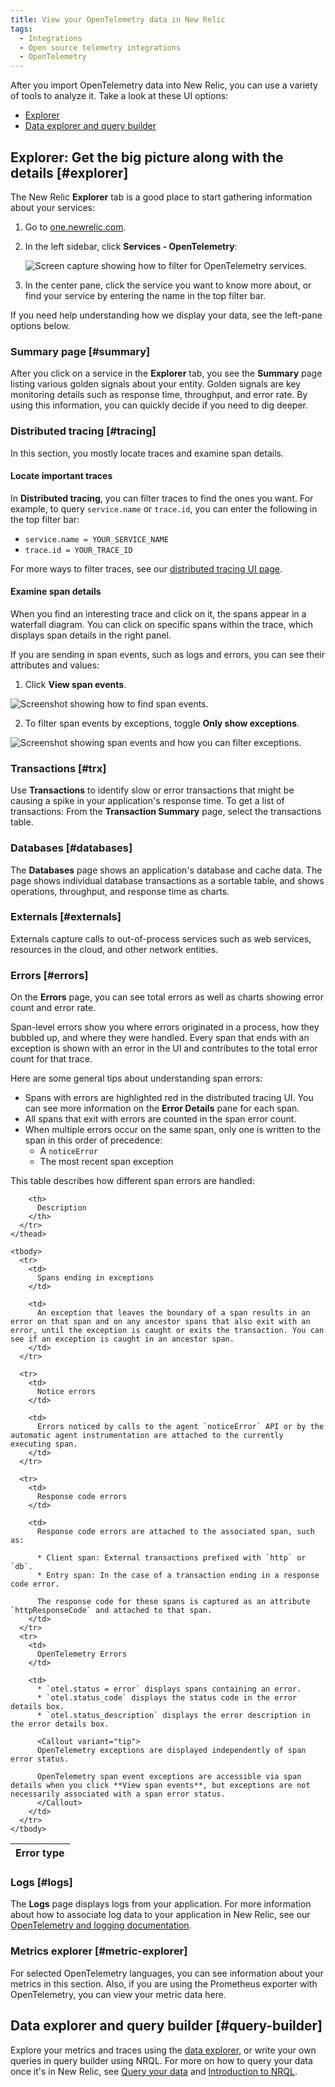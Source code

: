 ```yaml
---
title: View your OpenTelemetry data in New Relic
tags:
  - Integrations
  - Open source telemetry integrations
  - OpenTelemetry
---
```


After you import OpenTelemetry data into New Relic, you can use a variety of tools to analyze it. Take a look at these UI options:

* [Explorer](#explorer)
* [Data explorer and query builder](#query-builder)

## Explorer: Get the big picture along with the details [#explorer]

The New Relic **Explorer** tab is a good place to start gathering information about your services: 

1. Go to [one.newrelic.com](https://one.newrelic.com).
2. In the left sidebar, click **Services - OpenTelemetry**:

    ![Screen capture showing how to filter for OpenTelemetry services.](./images/explorer_otel_services.png "Filter for OpenTelemetry to see only those entities.")

3. In the center pane, click the service you want to know more about, or find your service by entering the name in the top filter bar.

If you need help understanding how we display your data, see the left-pane options below.

### Summary page [#summary]

After you click on a service in the **Explorer** tab, you see the **Summary** page listing various golden signals about your entity. Golden signals are key monitoring details such as response time, throughput, and error rate. By using this information, you can quickly decide if you need to dig deeper.

### Distributed tracing [#tracing]

In this section, you mostly locate traces and examine span details.

#### Locate important traces

In **Distributed tracing**, you can filter traces to find the ones you want. For example, to query `service.name` or `trace.id`, you can enter the  following in the top filter bar:

* `service.name = YOUR_SERVICE_NAME`
* `trace.id = YOUR_TRACE_ID`

For more ways to filter traces, see our [distributed tracing UI page](/docs/understand-dependencies/distributed-tracing/ui-data/understand-use-distributed-tracing-ui).

#### Examine span details

When you find an interesting trace and click on it, the spans appear in a waterfall diagram. You can click on specific spans within the trace, which displays span details in the right panel.

If you are sending in span events, such as logs and errors, you can see their attributes and values: 

  1. Click **View span events**.

  ![Screenshot showing how to find span events.](./images/view-span-events.png)

  2. To filter span events by exceptions, toggle **Only show exceptions**.

  ![Screenshot showing span events and how you can filter exceptions.](./images/span-events-exceptions.png)

### Transactions [#trx]

Use **Transactions** to identify slow or error transactions that might be causing a spike in your application's response time. To get a list of transactions: From the **Transaction Summary** page, select the transactions table.

### Databases [#databases]

The **Databases** page shows an application's database and cache data. The page shows individual database transactions as a sortable table, and shows operations, throughput, and response time as charts.

### Externals [#externals]

Externals capture calls to out-of-process services such as web services, resources in the cloud, and other network entities.

### Errors [#errors]

On the **Errors** page, you can see total errors as well as charts showing error count and error rate.

Span-level errors show you where errors originated in a process, how they bubbled up, and where they were handled. Every span that ends with an exception is shown with an error in the UI and contributes to the total error count for that trace.

  Here are some general tips about understanding span errors:

  * Spans with errors are highlighted red in the distributed tracing UI. You can see more information on the **Error Details** pane for each span.
  * All spans that exit with errors are counted in the span error count.
  * When multiple errors occur on the same span, only one is written to the span in this order of precedence:
    * A `noticeError`
    * The most recent span exception

This table describes how different span errors are handled:

  <table>
    <thead>
      <tr>
        <th style={{ width: "200px" }}>
          Error type
        </th>

        <th>
          Description
        </th>
      </tr>
    </thead>

    <tbody>
      <tr>
        <td>
          Spans ending in exceptions
        </td>

        <td>
          An exception that leaves the boundary of a span results in an error on that span and on any ancestor spans that also exit with an error, until the exception is caught or exits the transaction. You can see if an exception is caught in an ancestor span.
        </td>
      </tr>

      <tr>
        <td>
          Notice errors
        </td>

        <td>
          Errors noticed by calls to the agent `noticeError` API or by the automatic agent instrumentation are attached to the currently executing span.
        </td>
      </tr>

      <tr>
        <td>
          Response code errors
        </td>

        <td>
          Response code errors are attached to the associated span, such as:

          * Client span: External transactions prefixed with `http` or `db`.
          * Entry span: In the case of a transaction ending in a response code error.

          The response code for these spans is captured as an attribute `httpResponseCode` and attached to that span.
        </td>
      </tr>
      <tr>
        <td>
          OpenTelemetry Errors
        </td>

        <td>
          * `otel.status = error` displays spans containing an error.
          * `otel.status_code` displays the status code in the error details box.
          * `otel.status_description` displays the error description in the error details box.
          
          <Callout variant="tip">
          OpenTelemetry exceptions are displayed independently of span error status.
          
          OpenTelemetry span event exceptions are accessible via span details when you click **View span events**, but exceptions are not necessarily associated with a span error status.
          </Callout>
        </td>
      </tr>
    </tbody>
</table>

### Logs [#logs]

The **Logs** page displays logs from your application. For more information about how to associate log data to your application in New Relic, see our [OpenTelemetry and logging documentation](/docs/integrations/open-source-telemetry-integrations/opentelemetry/opentelemetry-logs).

### Metrics explorer [#metric-explorer]

For selected OpenTelemetry languages, you can see information about your metrics in this section. Also, if you are using the Prometheus exporter with OpenTelemetry, you can view your metric data here.

## Data explorer and query builder [#query-builder]

Explore your metrics and traces using the [data explorer](/docs/query-your-data/explore-query-data/data-explorer/introduction-data-explorer), or write your own queries in query builder using NRQL. For more on how to query your data once it's in New Relic, see [Query your data](/docs/query-your-data/explore-query-data/explore-data/introduction-querying-new-relic-data) and [Introduction to NRQL](/docs/query-your-data/nrql-new-relic-query-language/get-started/introduction-nrql-new-relics-query-language).
